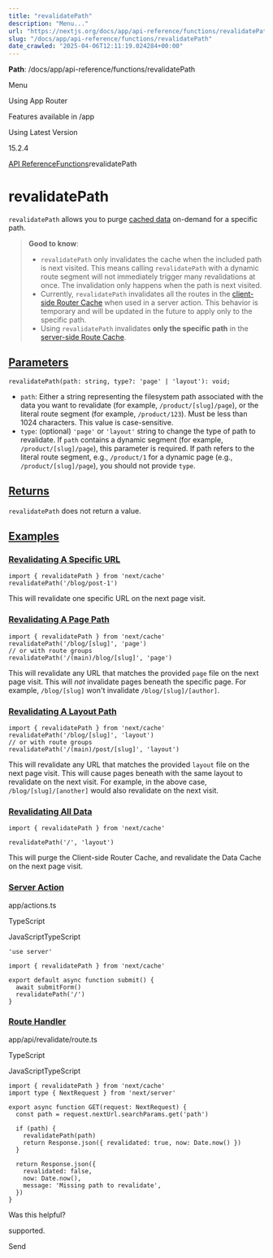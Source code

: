 ---
title: "revalidatePath"
description: "Menu..."
url: "https://nextjs.org/docs/app/api-reference/functions/revalidatePath"
slug: "/docs/app/api-reference/functions/revalidatePath"
date_crawled: "2025-04-06T12:11:19.024284+00:00"
---

**Path**: /docs/app/api-reference/functions/revalidatePath

Menu

Using App Router

Features available in /app

Using Latest Version

15.2.4

[API Reference](/docs/app/api-reference)[Functions](/docs/app/api-reference/functions)revalidatePath

# revalidatePath

`revalidatePath` allows you to purge [cached data](/docs/app/building-your-application/caching) on-demand for a specific path.

> **Good to know**:
>
> * `revalidatePath` only invalidates the cache when the included path is next visited. This means calling `revalidatePath` with a dynamic route segment will not immediately trigger many revalidations at once. The invalidation only happens when the path is next visited.
> * Currently, `revalidatePath` invalidates all the routes in the [client-side Router Cache](/docs/app/building-your-application/caching#client-side-router-cache) when used in a server action. This behavior is temporary and will be updated in the future to apply only to the specific path.
> * Using `revalidatePath` invalidates **only the specific path** in the [server-side Route Cache](/docs/app/building-your-application/caching#full-route-cache).

## [Parameters](#parameters)

```
revalidatePath(path: string, type?: 'page' | 'layout'): void;
```

* `path`: Either a string representing the filesystem path associated with the data you want to revalidate (for example, `/product/[slug]/page`), or the literal route segment (for example, `/product/123`). Must be less than 1024 characters. This value is case-sensitive.
* `type`: (optional) `'page'` or `'layout'` string to change the type of path to revalidate. If `path` contains a dynamic segment (for example, `/product/[slug]/page`), this parameter is required. If path refers to the literal route segment, e.g., `/product/1` for a dynamic page (e.g., `/product/[slug]/page`), you should not provide `type`.

## [Returns](#returns)

`revalidatePath` does not return a value.

## [Examples](#examples)

### [Revalidating A Specific URL](#revalidating-a-specific-url)

```
import { revalidatePath } from 'next/cache'
revalidatePath('/blog/post-1')
```

This will revalidate one specific URL on the next page visit.

### [Revalidating A Page Path](#revalidating-a-page-path)

```
import { revalidatePath } from 'next/cache'
revalidatePath('/blog/[slug]', 'page')
// or with route groups
revalidatePath('/(main)/blog/[slug]', 'page')
```

This will revalidate any URL that matches the provided `page` file on the next page visit. This will *not* invalidate pages beneath the specific page. For example, `/blog/[slug]` won't invalidate `/blog/[slug]/[author]`.

### [Revalidating A Layout Path](#revalidating-a-layout-path)

```
import { revalidatePath } from 'next/cache'
revalidatePath('/blog/[slug]', 'layout')
// or with route groups
revalidatePath('/(main)/post/[slug]', 'layout')
```

This will revalidate any URL that matches the provided `layout` file on the next page visit. This will cause pages beneath with the same layout to revalidate on the next visit. For example, in the above case, `/blog/[slug]/[another]` would also revalidate on the next visit.

### [Revalidating All Data](#revalidating-all-data)

```
import { revalidatePath } from 'next/cache'
 
revalidatePath('/', 'layout')
```

This will purge the Client-side Router Cache, and revalidate the Data Cache on the next page visit.

### [Server Action](#server-action)

app/actions.ts

TypeScript

JavaScriptTypeScript

```
'use server'
 
import { revalidatePath } from 'next/cache'
 
export default async function submit() {
  await submitForm()
  revalidatePath('/')
}
```

### [Route Handler](#route-handler)

app/api/revalidate/route.ts

TypeScript

JavaScriptTypeScript

```
import { revalidatePath } from 'next/cache'
import type { NextRequest } from 'next/server'
 
export async function GET(request: NextRequest) {
  const path = request.nextUrl.searchParams.get('path')
 
  if (path) {
    revalidatePath(path)
    return Response.json({ revalidated: true, now: Date.now() })
  }
 
  return Response.json({
    revalidated: false,
    now: Date.now(),
    message: 'Missing path to revalidate',
  })
}
```

Was this helpful?

supported.

Send